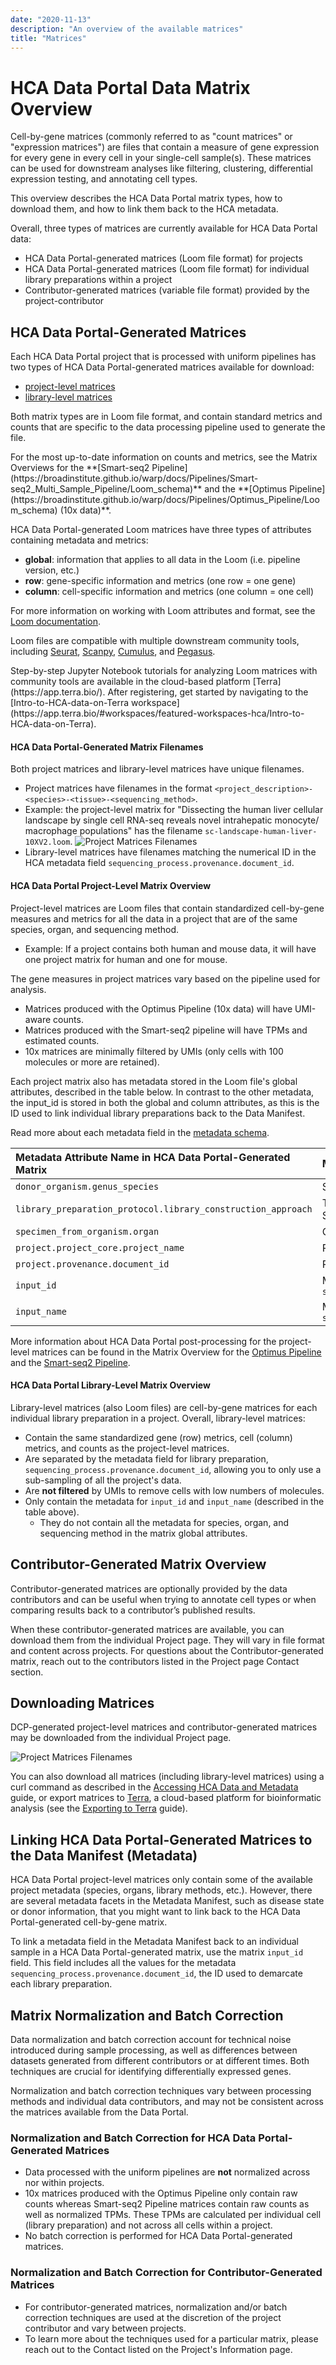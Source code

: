 ```yaml
---
date: "2020-11-13"
description: "An overview of the available matrices"
title: "Matrices"
---
```


# HCA Data Portal Data Matrix Overview

Cell-by-gene matrices (commonly referred to as "count matrices" or "expression matrices") are files that contain a measure of gene expression for every gene in every cell in your single-cell sample(s). These matrices can be used for downstream analyses like filtering, clustering, differential expression testing, and annotating cell types.

This overview describes the HCA Data Portal matrix types, how to download them, and how to link them back to the HCA metadata.

Overall, three types of matrices are currently available for HCA Data Portal data:

- HCA Data Portal-generated matrices (Loom file format) for projects
- HCA Data Portal-generated matrices (Loom file format) for individual library preparations within a project
- Contributor-generated matrices (variable file format) provided by the project-contributor

## HCA Data Portal-Generated Matrices

Each HCA Data Portal project that is processed with uniform pipelines has two types of HCA Data Portal-generated matrices available for download:

- [project-level matrices](/guides/consumer-vignettes/matrices#hca-data-portal-project-level-matrix-overview)
- [library-level matrices](/guides/consumer-vignettes/matrices#hca-data-portal-library-level-matrix-overview)

Both matrix types are in Loom file format, and contain standard metrics and counts that are specific to the data processing pipeline used to generate the file.

<Alert icon={false} severity="info">
  For the most up-to-date information on counts and metrics, see the Matrix
  Overviews for the **[Smart-seq2
  Pipeline](https://broadinstitute.github.io/warp/docs/Pipelines/Smart-seq2_Multi_Sample_Pipeline/Loom_schema)**
  and the **[Optimus
  Pipeline](https://broadinstitute.github.io/warp/docs/Pipelines/Optimus_Pipeline/Loom_schema)
  (10x data)**.
</Alert>

HCA Data Portal-generated Loom matrices have three types of attributes containing metadata and metrics:

- **global**: information that applies to all data in the Loom (i.e. pipeline version, etc.)
- **row**: gene-specific information and metrics (one row = one gene)
- **column**: cell-specific information and metrics (one column = one cell)

For more information on working with Loom attributes and format, see the [Loom documentation](http://linnarssonlab.org/loompy/index.html#).

Loom files are compatible with multiple downstream community tools, including [Seurat](https://satijalab.org/seurat/index.html), [Scanpy](https://scanpy-tutorials.readthedocs.io/en/latest/index.html), [Cumulus](https://cumulus.readthedocs.io/en/latest/index.html), and [Pegasus](https://pegasus.readthedocs.io/en/stable/#).

<Alert icon={false} severity="info">
  Step-by-step Jupyter Notebook tutorials for analyzing Loom matrices with
  community tools are available in the cloud-based platform
  [Terra](https://app.terra.bio/). After registering, get started by navigating
  to the [Intro-to-HCA-data-on-Terra
  workspace](https://app.terra.bio/#workspaces/featured-workspaces-hca/Intro-to-HCA-data-on-Terra).
</Alert>

#### HCA Data Portal-Generated Matrix Filenames

Both project matrices and library-level matrices have unique filenames.

- Project matrices have filenames in the format `<project_description>-<species>-<tissue>-<sequencing_method>`.
- Example: the project-level matrix for "Dissecting the human liver cellular landscape by single cell RNA-seq reveals novel intrahepatic monocyte/ macrophage populations" has the filename `sc-landscape-human-liver-10XV2.loom`.
  ![Project Matrices Filenames](/hca-bio-networks/guides/project_matrix_name.png)
- Library-level matrices have filenames matching the numerical ID in the HCA metadata field `sequencing_process.provenance.document_id`.

#### HCA Data Portal Project-Level Matrix Overview

Project-level matrices are Loom files that contain standardized cell-by-gene measures and metrics for all the data in a project that are of the same species, organ, and sequencing method.

- Example: If a project contains both human and mouse data, it will have one project matrix for human and one for mouse.

The gene measures in project matrices vary based on the pipeline used for analysis.

- Matrices produced with the Optimus Pipeline (10x data) will have UMI-aware counts.
- Matrices produced with the Smart-seq2 pipeline will have TPMs and estimated counts.
- 10x matrices are minimally filtered by UMIs (only cells with 100 molecules or more are retained).

Each project matrix also has metadata stored in the Loom file's global attributes, described in the table below. In contrast to the other metadata, the input_id is stored in both the global and column attributes, as this is the ID used to link individual library preparations back to the Data Manifest.

Read more about each metadata field in the [metadata schema](https://github.com/HumanCellAtlas/metadata-schema).

| Metadata Attribute Name in HCA Data Portal-Generated Matrix  | Metadata Description                                                   |
| :----------------------------------------------------------- | :--------------------------------------------------------------------- |
| `donor_organism.genus_species`                               | Species information; human or mouse                                    |
| `library_preparation_protocol.library_construction_approach` | Technology used for library preparation, i.e 10x or Smart-seq2         |
| `specimen_from_organism.organ`                               | Organ                                                                  |
| `project.project_core.project_name`                          | Project name                                                           |
| `project.provenance.document_id`                             | Project id                                                             |
| `input_id`                                                   | Metadata values for `sequencing_process.provenance.document_id`        |
| `input_name`                                                 | Metadata values for `sequencing_input.biomaterial_core.biomaterial_id` |

More information about HCA Data Portal post-processing for the project-level matrices can be found in the Matrix
Overview for
the [Optimus Pipeline](https://broadinstitute.github.io/warp/docs/Pipelines/Optimus_Pipeline/Loom_schema#hca-data-coordination-platform-matrix-processing)
and
the [Smart-seq2 Pipeline](https://broadinstitute.github.io/warp/docs/Pipelines/Smart-seq2_Multi_Sample_Pipeline/Loom_schema#table-2-column-attributes-cell-metrics).

#### HCA Data Portal Library-Level Matrix Overview

Library-level matrices (also Loom files) are cell-by-gene matrices for each individual library preparation in a project.
Overall, library-level matrices:

- Contain the same standardized gene (row) metrics, cell (column) metrics, and counts as the project-level matrices.
- Are separated by the metadata field for library preparation, `sequencing_process.provenance.document_id`, allowing you to only use a sub-sampling of all the project's data.
- Are **not filtered** by UMIs to remove cells with low numbers of molecules.
- Only contain the metadata for `input_id` and `input_name` (described in the table above).
  - They do not contain all the metadata for species, organ, and sequencing method in the matrix global attributes.

## Contributor-Generated Matrix Overview

Contributor-generated matrices are optionally provided by the data contributors and can be useful when trying to annotate cell types or when comparing results back to a contributor’s published results.

When these contributor-generated matrices are available, you can download them from the individual Project page. They will vary in file format and content across projects. For questions about the Contributor-generated matrix, reach out to the contributors listed in the Project page Contact section.

## Downloading Matrices

DCP-generated project-level matrices and contributor-generated matrices may be downloaded from the individual Project page.

![Project Matrices Filenames](/hca-bio-networks/guides/project_matrix_name.png)

You can also download all matrices (including library-level matrices) using a curl command as described in the [Accessing HCA Data and Metadata](/guides/quick-start-guide) guide, or export matrices to [Terra](https://app.terra.bio/), a cloud-based platform for bioinformatic analysis (see the [Exporting to Terra](/guides/consumer-vignettes/export-to-terra) guide).

## Linking HCA Data Portal-Generated Matrices to the Data Manifest (Metadata)

HCA Data Portal project-level matrices only contain some of the available project metadata (species, organs, library methods, etc.).
However, there are several metadata facets in the Metadata Manifest, such as disease state or donor information, that you might want to link back to the HCA Data Portal-generated cell-by-gene matrix.

To link a metadata field in the Metadata Manifest back to an individual sample in a HCA Data Portal-generated matrix, use the matrix `input_id` field. This field includes all the values for the metadata `sequencing_process.provenance.document_id`, the ID used to demarcate each library preparation.

## Matrix Normalization and Batch Correction

Data normalization and batch correction account for technical noise introduced during sample processing, as well as differences between datasets generated from different contributors or at different times. Both techniques are crucial for identifying differentially expressed genes.

Normalization and batch correction techniques vary between processing methods and individual data contributors, and may not be consistent across the matrices available from the Data Portal.

### Normalization and Batch Correction for HCA Data Portal-Generated Matrices

- Data processed with the uniform pipelines are **not** normalized across nor within projects.
- 10x matrices produced with the Optimus Pipeline only contain raw counts
  whereas Smart-seq2 Pipeline matrices contain raw counts as well as normalized TPMs.
  These TPMs are calculated per individual cell (library preparation) and not across all cells within a project.
- No batch correction is performed for HCA Data Portal-generated matrices.

### Normalization and Batch Correction for Contributor-Generated Matrices

- For contributor-generated matrices, normalization and/or batch correction techniques are used at the discretion of the project contributor and vary between projects.
- To learn more about the techniques used for a particular matrix, please reach out to the Contact listed on the Project's Information page.
